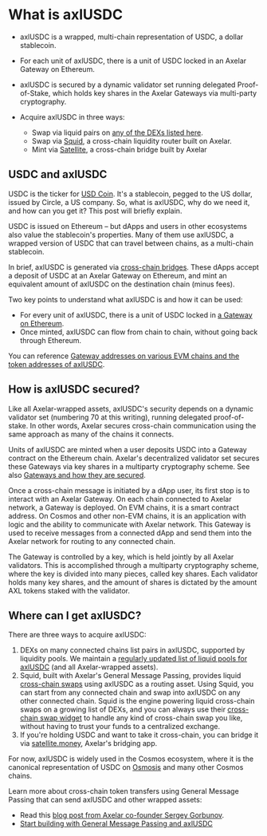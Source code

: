 # What is axlUSDC

* axlUSDC is a wrapped, multi-chain representation of USDC, a dollar stablecoin.

* For each unit of axlUSDC, there is a unit of USDC locked in an Axelar Gateway on Ethereum.

* axlUSDC is secured by a dynamic validator set running delegated Proof-of-Stake, which holds key shares in the Axelar Gateways via multi-party cryptography.

* Acquire axlUSDC in three ways:

    * Swap via liquid pairs on [any of the DEXs listed here](https://axelar.network/blog/liquidity-pools-for-bridged-assets-via-axelar). 
    * Swap via [Squid](https://app.squidrouter.com/), a cross-chain liquidity router built on Axelar.
    * Mint via [Satellite](https://satellite.money/), a cross-chain bridge built by Axelar

## USDC and axlUSDC
USDC is the ticker for [USD Coin](https://www.circle.com/en/usdc). It's a stablecoin, pegged to the US dollar, issued by Circle, a US company. So, what is axlUSDC, why do we need it, and how can you get it? This post will briefly explain.

USDC is issued on Ethereum – but dApps and users in other ecosystems also value the stablecoin's properties. Many of them use axlUSDC, a wrapped version of USDC that can travel between chains, as a multi-chain stablecoin.

In brief, axlUSDC is generated via [cross-chain bridges](https://axelar.network/blog/cross-chain-bridges-benefits-limitations-risks). These dApps accept a deposit of USDC at an Axelar Gateway on Ethereum, and mint an equivalent amount of axlUSDC on the destination chain (minus fees). 

Two key points to understand what axlUSDC is and how it can be used:

* For every unit of axlUSDC, there is a unit of USDC locked in [a Gateway on Ethereum](https://etherscan.io/address/0x4f4495243837681061c4743b74b3eedf548d56a5#tokentxns).
* Once minted, axlUSDC can flow from chain to chain, without going back through Ethereum.

You can reference [Gateway addresses on various EVM chains and the token addresses of axlUSDC](/resources/mainnet).

## How is axlUSDC secured? 
Like all Axelar-wrapped assets, axlUSDC's security depends on a dynamic validator set (numbering 70 at this writing), running delegated proof-of-stake. In other words, Axelar secures cross-chain communication using the same approach as many of the chains it connects. 

Units of axlUSDC are minted when a user deposits USDC into a Gateway contract on the Ethereum chain. Axelar's decentralized validator set secures these Gateways via key shares in a multiparty cryptography scheme. See also [Gateways and how they are secured](/learn).

Once a cross-chain message is initiated by a dApp user, its first stop is to interact with an Axelar Gateway. On each chain connected to Axelar network, a Gateway is deployed. On EVM chains, it is a smart contract address. On Cosmos and other non-EVM chains, it is an application with logic and the ability to communicate with Axelar network. This Gateway is used to receive messages from a connected dApp and send them into the Axelar network for routing to any connected chain.

The Gateway is controlled by a key, which is held jointly by all Axelar validators. This is accomplished through a multiparty cryptography scheme, where the key is divided into many pieces, called key shares. Each validator holds many key shares, and the amount of shares is dictated by the amount AXL tokens staked with the validator.

## Where can I get axlUSDC?
There are three ways to acquire axlUSDC: 

1. DEXs on many connected chains list pairs in axlUSDC, supported by liquidity pools. We maintain a [regularly updated list of liquid pools for axlUSDC](https://axelar.network/blog/liquidity-pools-for-bridged-assets-via-axelar) (and all Axelar-wrapped assets).
1. Squid, built with Axelar's General Message Passing, provides liquid [cross-chain swaps](https://axelar.network/blog/what-is-a-cross-chain-swap) using axlUSDC as a routing asset. Using Squid, you can start from any connected chain and swap into axlUSDC on any other connected chain. Squid is the engine powering liquid cross-chain swaps on a growing list of DEXs, and you can always use their [cross-chain swap widget](https://app.squidrouter.com/) to handle any kind of cross-chain swap you like, without having to trust your funds to a centralized exchange.  
1. If you're holding USDC and want to take it cross-chain, you can bridge it via [satellite.money](https://satellite.money), Axelar's bridging app. 

For now, axlUSDC is widely used in the Cosmos ecosystem, where it is the canonical representation of USDC on [Osmosis](https://osmosis.zone/) and many other Cosmos chains.

Learn more about cross-chain token transfers using General Message Passing that can send axlUSDC and other wrapped assets: 

* Read this [blog post from Axelar co-founder Sergey Gorbunov](https://axelar.network/blog/cross-chain-function-calls-will-replace-bridges).
* [Start building with General Message Passing and axlUSDC](/dev/general-message-passing/overview)